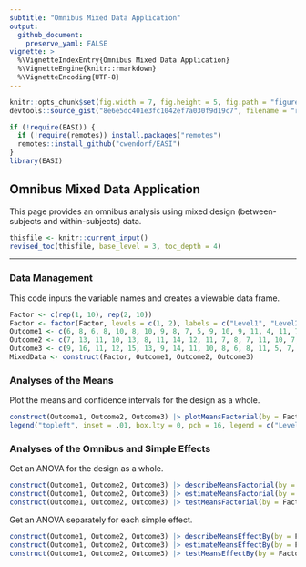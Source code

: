 ```yaml
---
subtitle: "Omnibus Mixed Data Application"
output:
  github_document:
    preserve_yaml: FALSE
vignette: >
  %\VignetteIndexEntry{Omnibus Mixed Data Application}
  %\VignetteEngine{knitr::rmarkdown}
  %\VignetteEncoding{UTF-8}
---
```


```r
knitr::opts_chunk$set(fig.width = 7, fig.height = 5, fig.path = "figures/", echo = TRUE, warning = FALSE, message = FALSE)
devtools::source_gist("8e6e5dc401e3fc1042ef7a030f9d19c7", filename = "revised_toc.R")
```

```r
if (!require(EASI)) {
  if (!require(remotes)) install.packages("remotes")
  remotes::install_github("cwendorf/EASI")
}
library(EASI)
```

## Omnibus Mixed Data Application

This page provides an omnibus analysis using mixed design (between-subjects and within-subjects) data.

```r
thisfile <- knitr::current_input()
revised_toc(thisfile, base_level = 3, toc_depth = 4)
```

---

### Data Management

This code inputs the variable names and creates a viewable data frame.
```r
Factor <- c(rep(1, 10), rep(2, 10))
Factor <- factor(Factor, levels = c(1, 2), labels = c("Level1", "Level2"))
Outcome1 <- c(6, 8, 6, 8, 10, 8, 10, 9, 8, 7, 5, 9, 10, 9, 11, 4, 11, 7, 6, 8)
Outcome2 <- c(7, 13, 11, 10, 13, 8, 11, 14, 12, 11, 7, 8, 7, 11, 10, 7, 8, 4, 8, 10)
Outcome3 <- c(9, 16, 11, 12, 15, 13, 9, 14, 11, 10, 8, 6, 8, 11, 5, 7, 9, 3, 6, 7)
MixedData <- construct(Factor, Outcome1, Outcome2, Outcome3)
```

### Analyses of the Means

Plot the means and confidence intervals for the design as a whole.
```r
construct(Outcome1, Outcome2, Outcome3) |> plotMeansFactorial(by = Factor, col = c("darkred", "darkblue"))
legend("topleft", inset = .01, box.lty = 0, pch = 16, legend = c("Level1", "Level2"), col = c("darkred", "darkblue"))
```

### Analyses of the Omnibus and Simple Effects

Get an ANOVA for the design as a whole.
```r
construct(Outcome1, Outcome2, Outcome3) |> describeMeansFactorial(by = Factor)
construct(Outcome1, Outcome2, Outcome3) |> estimateMeansFactorial(by = Factor)
construct(Outcome1, Outcome2, Outcome3) |> testMeansFactorial(by = Factor)
```

Get an ANOVA separately for each simple effect.
```r
construct(Outcome1, Outcome2, Outcome3) |> describeMeansEffectBy(by = Factor)
construct(Outcome1, Outcome2, Outcome3) |> estimateMeansEffectBy(by = Factor)
construct(Outcome1, Outcome2, Outcome3) |> testMeansEffectBy(by = Factor)
```
